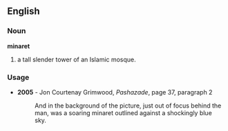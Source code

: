 ==English==
===Noun===
{{wikipedia}}
'''minaret'''

# a tall slender tower of an Islamic mosque.

===Usage===
*'''2005''' - Jon Courtenay Grimwood, ''Pashazade'', page 37, paragraph 2
*:And in the background of the picture, just out of focus behind the man, was a soaring minaret outlined against a shockingly blue sky.